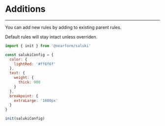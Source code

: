 # Additions

---

You can add new rules by adding to existing parent rules.

Default rules will stay intact unless overriden.

```js
import { init } from '@nearform/saluki'

const salukiConfig = {
  color: {
    lightRed: '#ff6f6f'
  },
  text: {
    weight: {
      thick: 900
    }
  },
  breakpoint: {
    extraLarge: '1600px'
  }
}

init(salukiConfig)
```
